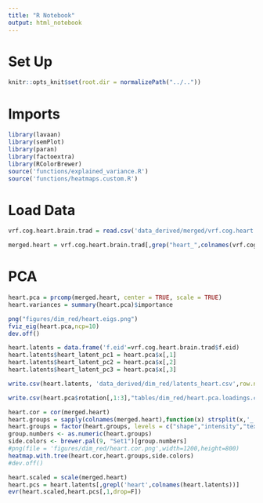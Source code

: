 ```yaml
---
title: "R Notebook"
output: html_notebook
---
```



# Set Up
```r
knitr::opts_knit$set(root.dir = normalizePath("../.."))
```

# Imports
```r
library(lavaan)
library(semPlot)
library(paran)
library(factoextra)
library(RColorBrewer)
source('functions/explained_variance.R')
source('functions/heatmaps.custom.R')
```

# Load Data
```r
vrf.cog.heart.brain.trad = read.csv('data_derived/merged/vrf.cog.heart.brain.trad.healthy.csv')
```

```r
merged.heart = vrf.cog.heart.brain.trad[,grep("heart_",colnames(vrf.cog.heart.brain.trad))]
```

# PCA
```r
heart.pca = prcomp(merged.heart, center = TRUE, scale = TRUE)
heart.variances = summary(heart.pca)$importance
```

```r
png("figures/dim_red/heart.eigs.png")
fviz_eig(heart.pca,ncp=10) 
dev.off()
```


```r
heart.latents = data.frame('f.eid'=vrf.cog.heart.brain.trad$f.eid)
heart.latents$heart_latent_pc1 = heart.pca$x[,1]
heart.latents$heart_latent_pc2 = heart.pca$x[,2]
heart.latents$heart_latent_pc3 = heart.pca$x[,3]
```

```r
write.csv(heart.latents, 'data_derived/dim_red/latents_heart.csv',row.names = FALSE)
```

```r
write.csv(heart.pca$rotation[,1:3],"tables/dim_red/heart.pca.loadings.csv")
```

```r
heart.cor = cor(merged.heart)
heart.groups = sapply(colnames(merged.heart),function(x) strsplit(x,'_')[[1]][2])
heart.groups = factor(heart.groups, levels = c("shape","intensity","texture"))
group.numbers <- as.numeric(heart.groups)
side.colors <- brewer.pal(9, "Set1")[group.numbers]
#png(file = 'figures/dim_red/heart.cor.png',width=1200,height=800)
heatmap.with.tree(heart.cor,heart.groups,side.colors)
#dev.off()
```


```r
heart.scaled = scale(merged.heart)
heart.pcs = heart.latents[,grepl('heart',colnames(heart.latents))]
evr(heart.scaled,heart.pcs[,1,drop=F])
```


